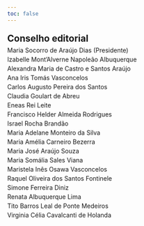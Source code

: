 ```yaml
---
toc: false
---
```


::: {style="line-height: 0.5;"}
# Conselho editorial {.unnumbered .unlisted}

Maria Socorro de Araújo Dias (Presidente) 

Izabelle Mont’Alverne Napoleão Albuquerque 

Alexandra Maria de Castro e Santos Araújo

Ana Iris Tomás Vasconcelos 

Carlos Augusto Pereira dos Santos 

Claudia Goulart de Abreu 

Eneas Rei Leite 

Francisco Helder Almeida Rodrigues 

Israel Rocha Brandão 

Maria Adelane Monteiro da Silva

Maria Amélia Carneiro Bezerra 

Maria José Araújo Souza 

Maria Somália Sales Viana 

Maristela Inês Osawa Vasconcelos 

Raquel Oliveira dos Santos Fontinele 

Simone Ferreira Diniz 

Renata Albuquerque Lima 

Tito Barros Leal de Ponte Medeiros 

Virginia Célia Cavalcanti de Holanda

:::
